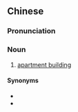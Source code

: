 {{also|高级公寓}}
==Chinese==
{{zh-forms|s=高级公寓|type=22}}

===Pronunciation===
{{zh-pron
|m=gāojí gōngyù
|cat=n
}}

===Noun===
{{zh-noun}}

# [[apartment building]]

====Synonyms====
* {{zh-l|公寓大樓}}
* {{zh-l|公寓樓}}